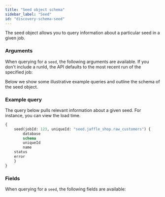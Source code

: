 ```yaml
---
title: "Seed object schema"
sidebar_label: "Seed"
id: "discovery-schema-seed"
---
```



The seed object allows you to query information about a particular seed in a given job.


<DiscoveryApiJobDeprecationNotice />

### Arguments

When querying for a `seed`, the following arguments are available. If you don't include a runId, the API defaults to the most recent run of the specified job:

<QueryArgsTable queryName="seed" />

Below we show some illustrative example queries and outline the schema of the seed object.

### Example query

The query below pulls relevant information about a given seed. For instance, you can view the load time.

```graphql
{
	seed(jobId: 123, uniqueId: "seed.jaffle_shop.raw_customers") {
		database
		schema
		uniqueId
		name
    status
    error
	}
}
```

### Fields

When querying for a `seed`, the following fields are available:

<SchemaTable nodeName="SeedNode" />
